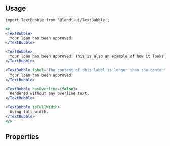 
## Usage

```
import TextBubble from '@lendi-ui/TextBubble';
```

```jsx
<>
<TextBubble>
  Your loan has been approved!
</TextBubble>

<TextBubble>
  Your loan has been approved! This is also an example of how it looks when there are multiple lines!
</TextBubble>

<TextBubble label="The content of this label is longer than the content text, so it will expand the bubble and wrap when appropriate.">
  Your loan has been approved!
</TextBubble>

<TextBubble hasOverline={false}>
  Rendered without any overline text.
</TextBubble>

<TextBubble isFullWidth>
  Using full width.
</TextBubble>
</>
```

## Properties

<PropTable>
  <PropTable.Entry
    name="label"
    type="string"
    defaultValue={"Timestamp"}
    description="Label to appear above the text bubble, or else defaults to a current timestamp."
  />
  <PropTable.Entry
    name="children"
    type="React.ReactNode"
    description="Content of the Text Bubble."
  />
  <PropTable.Entry
    name="hasOverline"
    type="boolean"
    defaultValue={true}
    description="Flag for whether or not to include the overline text above. The label property will be ignored if this is disabled."
  />
  <PropTable.Entry
    name="isFullWidth"
    type="boolean"
    defaultValue={false}
    description="Flag for whether or not the element should use the full width of the parent container."
  />
</PropTable>
